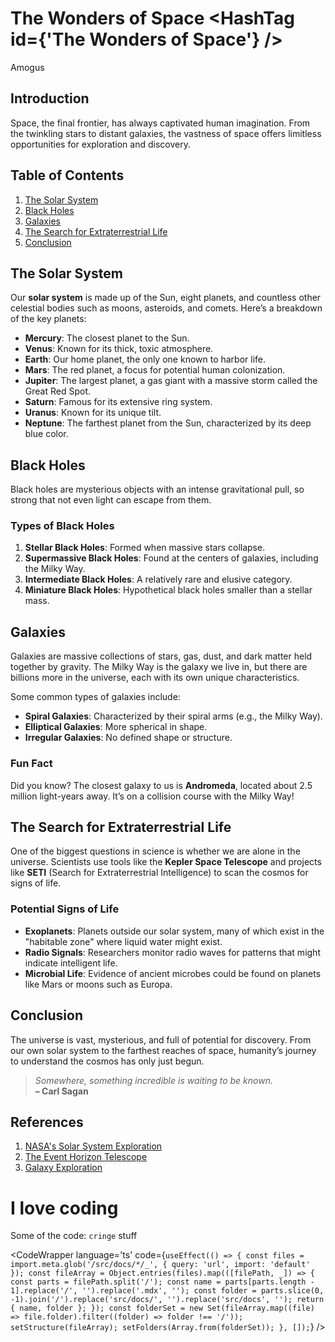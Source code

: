 
# The Wonders of Space <HashTag id={'The Wonders of Space'} />

Amogus

## Introduction

Space, the final frontier, has always captivated human imagination. From the twinkling stars to distant galaxies, the vastness of space offers limitless opportunities for exploration and discovery.

## Table of Contents

1. [The Solar System](#the-solar-system)
2. [Black Holes](#black-holes)
3. [Galaxies](#galaxies)
4. [The Search for Extraterrestrial Life](#the-search-for-extraterrestrial-life)
5. [Conclusion](#conclusion)

## The Solar System

Our **solar system** is made up of the Sun, eight planets, and countless other celestial bodies such as moons, asteroids, and comets. Here’s a breakdown of the key planets:

-   **Mercury**: The closest planet to the Sun.
-   **Venus**: Known for its thick, toxic atmosphere.
-   **Earth**: Our home planet, the only one known to harbor life.
-   **Mars**: The red planet, a focus for potential human colonization.
-   **Jupiter**: The largest planet, a gas giant with a massive storm called the Great Red Spot.
-   **Saturn**: Famous for its extensive ring system.
-   **Uranus**: Known for its unique tilt.
-   **Neptune**: The farthest planet from the Sun, characterized by its deep blue color.

## Black Holes

Black holes are mysterious objects with an intense gravitational pull, so strong that not even light can escape from them.

### Types of Black Holes

1. **Stellar Black Holes**: Formed when massive stars collapse.
2. **Supermassive Black Holes**: Found at the centers of galaxies, including the Milky Way.
3. **Intermediate Black Holes**: A relatively rare and elusive category.
4. **Miniature Black Holes**: Hypothetical black holes smaller than a stellar mass.

## Galaxies

Galaxies are massive collections of stars, gas, dust, and dark matter held together by gravity. The Milky Way is the galaxy we live in, but there are billions more in the universe, each with its own unique characteristics.

Some common types of galaxies include:

-   **Spiral Galaxies**: Characterized by their spiral arms (e.g., the Milky Way).
-   **Elliptical Galaxies**: More spherical in shape.
-   **Irregular Galaxies**: No defined shape or structure.

### Fun Fact

Did you know? The closest galaxy to us is **Andromeda**, located about 2.5 million light-years away. It’s on a collision course with the Milky Way!

## The Search for Extraterrestrial Life

One of the biggest questions in science is whether we are alone in the universe. Scientists use tools like the **Kepler Space Telescope** and projects like **SETI** (Search for Extraterrestrial Intelligence) to scan the cosmos for signs of life.

### Potential Signs of Life

-   **Exoplanets**: Planets outside our solar system, many of which exist in the "habitable zone" where liquid water might exist.
-   **Radio Signals**: Researchers monitor radio waves for patterns that might indicate intelligent life.
-   **Microbial Life**: Evidence of ancient microbes could be found on planets like Mars or moons such as Europa.

## Conclusion

The universe is vast, mysterious, and full of potential for discovery. From our own solar system to the farthest reaches of space, humanity’s journey to understand the cosmos has only just begun.

> _Somewhere, something incredible is waiting to be known._  
> **– Carl Sagan**

## References

1. [NASA's Solar System Exploration](https://solarsystem.nasa.gov/)
2. [The Event Horizon Telescope](https://eventhorizontelescope.org/)
3. [Galaxy Exploration](https://www.nationalgeographic.com/science/article/galaxies)

# I love coding

Some of the code: `cringe` stuff

<CodeWrapper
    language='ts'
    code={`useEffect(() => {
  const files = import.meta.glob('/src/docs/*/_', { query: 'url', import: 'default' });
  const fileArray = Object.entries(files).map(([filePath, _]) => {
    const parts = filePath.split('/');
    const name = parts[parts.length - 1].replace('/', '').replace('.mdx', '');
    const folder = parts.slice(0, -1).join('/').replace('src/docs/', '').replace('src/docs', '');
    return { name, folder };
  });
  const folderSet = new Set(fileArray.map((file) => file.folder).filter((folder) => folder !== '/'));
  setStructure(fileArray);
  setFolders(Array.from(folderSet));
}, []);`}
/>
